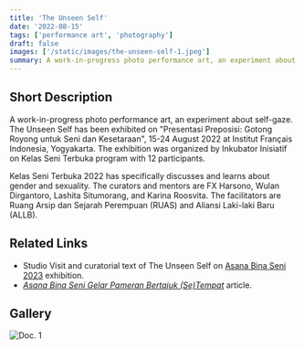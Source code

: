 ```yaml
---
title: 'The Unseen Self'
date: '2022-08-15'
tags: ['performance art', 'photography']
draft: false
images: ['/static/images/the-unseen-self-1.jpeg']
summary: A work-in-progress photo performance art, an experiment about self-gaze. The Unseen Self  has been exhibited on "Presentasi Preposisi - Gotong Royong untuk Seni dan Kesetaraan", 15-24 August 2022 at Institut Français Indonesia, Yogyakarta.
---
```

## Short Description

A work-in-progress photo performance art, an experiment about self-gaze. The Unseen Self  has been exhibited on "Presentasi Preposisi: Gotong Royong untuk Seni dan Kesetaraan", 15-24 August 2022 at Institut Français Indonesia, Yogyakarta. The exhibition was organized by Inkubator Inisiatif on Kelas Seni Terbuka program with 12 participants.

Kelas Seni Terbuka 2022 has specifically discusses and learns about gender and sexuality. The curators and mentors are FX Harsono, Wulan Dirgantoro, Lashita Situmorang, and Karina Roosvita. The facilitators are Ruang Arsip dan Sejarah Perempuan (RUAS) and Aliansi Laki-laki Baru (ALLB). 

## Related Links
- Studio Visit and curatorial text of The Unseen Self on [Asana Bina Seni 2023](https://asanabinaseni.biennalejogja.org/setempat/nisa-ramadani/) exhibition.
- [_Asana Bina Seni Gelar Pameran Bertajuk (Se)Tempat_](https://ekspresionline.com/asana-bina-seni-gelar-pameran-bertajuk-setempat/) article.

## Gallery
![Doc. 1](/static/images/the-unseen-self/the-unseen-self-1.jpeg)